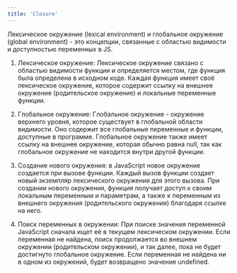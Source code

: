 ```yaml
---
title: 'Closure'
---
```


Лексическое окружение (lexical environment) и глобальное окружение (global environment) - это концепции, связанные с областью видимости и доступностью переменных в JS.

1. Лексическое окружение: Лексическое окружение связано с областью видимости функции и определяется местом, где функция была определена в исходном коде. Каждая функция имеет своё лексическое окружение, которое содержит ссылку на внешнее окружение (родительское окружение) и локальные переменные функции.

2. Глобальное окружение: Глобальное окружение - окружение верхнего уровня, которое существует в глобальной области видимости. Оно содержит все глобальные переменные и функции, доступные в программе. Глобальное окружение также имеет ссылку на внешнее окружение, которая обычно равна null, так как глобальное окружение не находится внутри другой функции.

3. Создание нового окружения: в JavaScript новое окружение создается при вызове функции. Каждый вызов функции создает новый экземпляр лексического окружения для этого вызова. При создании нового окружения, функция получает доступ к своим локальным переменным и параметрам, а также к переменным из внешнего окружения (родительского окружения) благодаря ссылке на него.

4. Поиск переменных в окружении: При поиске значения переменной JavaScript сначала ищет её в текущем лексическом окружении. Если переменная не найдена, поиск продолжается во внешнем окружении (родительском окружении), и так далее, пока не будет достигнуто глобальное окружение. Если переменная не найдена ни в одном из окружений, будет возвращено значение undefined.

